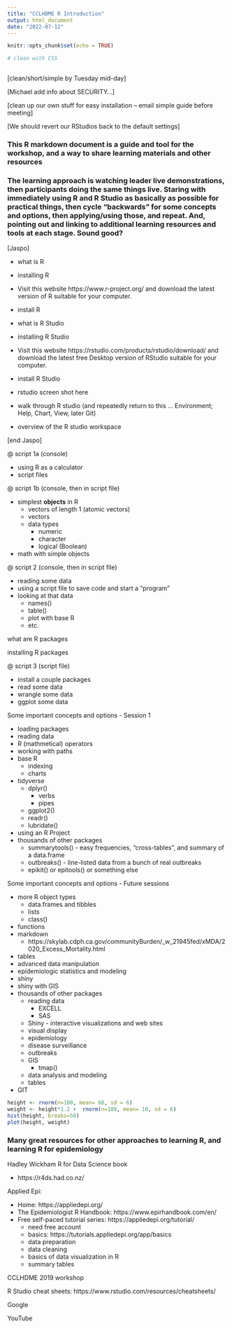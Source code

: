 ```yaml
---
title: "CCLHDME R Introduction"
output: html_document
date: "2022-07-12"
---
```


```r
knitr::opts_chunk$set(echo = TRUE)
```

```r
# clean with CSS
  
```

[clean/short/simple by Tuesday mid-day]

[Michael add info about SECURITY...]

[clean up our own stuff for easy installation -- email simple guide before meeting]

[We should revert our RStudios back to the default settings]


###  This R markdown document is a guide and tool for the workshop, and a way to share learning materials and other resources

###  The learning approach is watching leader live demonstrations, then participants doing the same things live.  Staring with immediately using R and R Studio as basically as possible for practical things, then cycle "backwards" for some concepts and options, then applying/using those, and repeat. And, pointing out and linking to additional learning resources and tools at each stage. Sound good? 



[Jaspo]

* what is R
* installing R
* Visit this website https://www.r-project.org/ and download the latest version of R suitable for your computer.
* install R


* what is R Studio
* installing R Studio
* Visit this website https://rstudio.com/products/rstudio/download/ and download the latest free Desktop version of RStudio suitable for your computer.
* install R Studio

* rstudio screen shot here

* walk through R studio (and repeatedly return to this ...  Environment; Help, Chart, View, later Git)
* overview of the R studio workspace

[end Jaspo]



@ script 1a (console)

* using R as a calculator
* script files

@ script 1b (console, then in script file)

* simplest **objects** in R
  * vectors of length 1 (atomic vectors) 
  * vectors
  * data types
    * numeric
    * character
    * logical (Boolean)
* math with simple objects    


@ script 2 (console, then in script file)

* reading some data
* using a script file to save code and start a "program"
* looking at that data
  * names()
  * table()
  * plot with base R
  * etc.
  
what are R packages

installing R packages

@ script 3 (script file)

* install a couple packages
* read some data
* wrangle some data
* ggplot some data



Some important concepts and options - Session 1

* loading packages
* reading data
* R (mathmetical) operators
* working with paths
* base R
  * indexing
  * charts
* tidyverse
  * dplyr()
    * verbs
    * pipes
  * ggplot2()
  * readr()
  * lubridate()
* using an R Project
* thousands of other packages
  * summarytools()  - easy frequencies, "cross-tables", and summary of a data.frame
  * outbreaks() - line-listed data from a bunch of real outbreaks
  * epikit() or epitools() or something else 


Some important concepts and options - Future sessions

* more R object types
  *  data.frames and tibbles
  *  lists 
  *  class()
* functions
* markdown
  * https://skylab.cdph.ca.gov/communityBurden/_w_21945fed/xMDA/2020_Excess_Mortality.html
* tables
* advanced data manipulation
* epidemiologic statistics and modeling
* shiny
* shiny with GIS
* thousands of other packages
  * reading data
    * EXCELL
     * SAS  
  * Shiny - interactive visualizations and web sites
  * visual display
  * epidemiology
  * disease surveillance
  * outbreaks
  * GIS
    * tmap()
  * data analysis and modeling
  * tables
* GIT


```r
height <- rnorm(n=100, mean= 60, sd = 6)
weight <- height*1.2 +  rnorm(n=100, mean= 10, sd = 6)
hist(height, breaks=50)
plot(height, weight)
```


### Many great resources for other approaches to learning R, and learning R for epidemiology


Hadley Wickham R for Data Science book

* https://r4ds.had.co.nz/


Applied Epi:

* Home: https://appliedepi.org/
* The Epidemiologist R Handbook:  https://www.epirhandbook.com/en/
* Free self-paced tutorial series: https://appliedepi.org/tutorial/
  * need free account 
  * basics:  https://tutorials.appliedepi.org/app/basics
  * data preparation
  * data cleaning
  * basics of data visualization in R
  * summary tables


CCLHDME 2019 workshop

R Studio cheat sheets:  https://www.rstudio.com/resources/cheatsheets/

Google

YouTube










